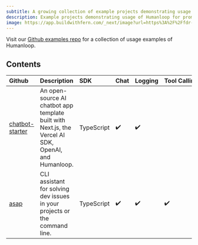 ```yaml
---
subtitle: A growing collection of example projects demonstrating usage of Humanloop.
description: Example projects demonstrating usage of Humanloop for prompt management, observability, and evaluation.
image: https://app.buildwithfern.com/_next/image?url=https%3A%2F%2Ffdr-prod-docs-files-public.s3.amazonaws.com%2Fhttps%3A%2F%2Fhumanloop.docs.buildwithfern.com%2F2024-05-30T22%3A44%3A51.828Z%2Fassets%2Fimages%2F5f4671a-Welcome_image.png&w=3840&q=75
---
```


Visit our [Github examples repo](https://github.com/humanloop/examples) for a collection of usage examples of Humanloop.

## Contents

| Github                                                           | Description                                                                                          | SDK        | Chat | Logging | Tool&nbsp;Calling | Streaming |
| :--------------------------------------------------------------- | :--------------------------------------------------------------------------------------------------- | :--------- | :--- | :------ | :---------------- | :-------- |
| [chatbot-starter](https://github.com/humanloop/chatbot-starter/) | An open-source AI chatbot app template built with Next.js, the Vercel AI SDK, OpenAI, and Humanloop. | TypeScript | ✔️   | ✔️      |                   | ✔️        |
| [asap](https://github.com/humanloop/asap)                        | CLI assistant for solving dev issues in your projects or the command line.                           | TypeScript | ✔️   | ✔️      | ✔️                |           |

